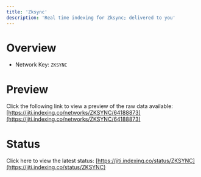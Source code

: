 ```yaml
---
title: 'Zksync'
description: 'Real time indexing for Zksync; delivered to you'
---
```


# Overview
- Network Key: `ZKSYNC`

# Preview
Click the following link to view a preview of the raw data available: [https://jiti.indexing.co/networks/ZKSYNC/64188873](https://jiti.indexing.co/networks/ZKSYNC/64188873)

# Status
Click here to view the latest status: [https://jiti.indexing.co/status/ZKSYNC](https://jiti.indexing.co/status/ZKSYNC)
